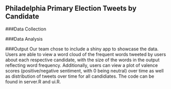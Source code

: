 ## Philadelphia Primary Election Tweets by Candidate
###Data Collection

###Data Analysis

###Output
Our team chose to include a shiny app to showcase the data. Users are able to view a word cloud of the frequent words tweeted by users about each respective candidate, with the size of the words in the output reflecting word frequency. Additionally, users can view a plot of valence scores (positive/negative sentiment, with 0 being neutral) over time as well as distribution of tweets over time for all candidiates. The code can be found in server.R and ui.R.







